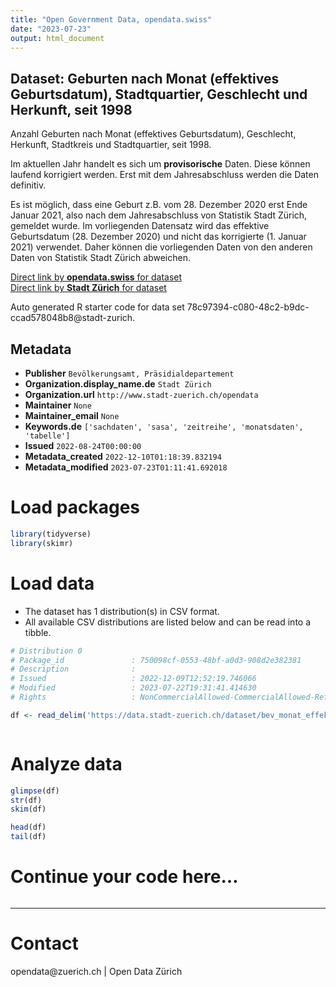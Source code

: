 ```yaml
---
title: "Open Government Data, opendata.swiss"
date: "2023-07-23"
output: html_document
---
```


## Dataset: Geburten nach Monat (effektives Geburtsdatum), Stadtquartier, Geschlecht und Herkunft, seit 1998


Anzahl Geburten nach Monat (effektives Geburtsdatum), Geschlecht, Herkunft, Stadtkreis und Stadtquartier, seit 1998.

Im aktuellen Jahr handelt es sich um **provisorische** Daten. Diese können laufend korrigiert werden. Erst mit dem Jahresabschluss werden die Daten definitiv.

Es ist möglich, dass eine Geburt z.B. vom 28. Dezember 2020 erst Ende Januar 2021, also nach dem Jahresabschluss von Statistik Stadt Zürich, gemeldet wurde. Im vorliegenden Datensatz wird das effektive Geburtsdatum (28. Dezember 2020) und nicht das korrigierte (1. Januar 2021) verwendet. Daher können die vorliegenden Daten von den anderen Daten von Statistik Stadt Zürich abweichen.
 


[Direct link by **opendata.swiss** for dataset](https://opendata.swiss/de/dataset/geburten-nach-monat-effektives-geburtsdatum-stadtquartier-geschlecht-und-herkunft-seit-19981)<br>
[Direct link by **Stadt Zürich** for dataset](https://data.stadt-zuerich.ch/dataset/bev_monat_effektiv_geburten_quartier_geschl_ag_herkunft_od4081)

Auto generated R starter code for data set 78c97394-c080-48c2-b9dc-ccad578048b8@stadt-zurich.

## Metadata

- **Publisher** `Bevölkerungsamt, Präsidialdepartement`
- **Organization.display_name.de** `Stadt Zürich`
- **Organization.url** `http://www.stadt-zuerich.ch/opendata`
- **Maintainer** `None`
- **Maintainer_email** `None`
- **Keywords.de** `['sachdaten', 'sasa', 'zeitreihe', 'monatsdaten', 'tabelle']`
- **Issued** `2022-08-24T00:00:00`
- **Metadata_created** `2022-12-10T01:18:39.832194`
- **Metadata_modified** `2023-07-23T01:11:41.692018`


# Load packages

```r

library(tidyverse)
library(skimr)

```

# Load data

-   The dataset has 1 distribution(s) in CSV format.
-   All available CSV distributions are listed below and can be read into a tibble.

```r

# Distribution 0
# Package_id               : 750098cf-0553-48bf-a0d3-908d2e382381
# Description              : 
# Issued                   : 2022-12-09T12:52:19.746066
# Modified                 : 2023-07-22T19:31:41.414630
# Rights                   : NonCommercialAllowed-CommercialAllowed-ReferenceNotRequired

df <- read_delim('https://data.stadt-zuerich.ch/dataset/bev_monat_effektiv_geburten_quartier_geschl_ag_herkunft_od4081/download/BEV408OD4081.csv')



```

# Analyze data

```r

glimpse(df)
str(df)
skim(df)

head(df)
tail(df)

```

# Continue your code here...

```r

```

------------------------------------------------------------------------

# Contact

opendata@zuerich.ch | Open Data Zürich
